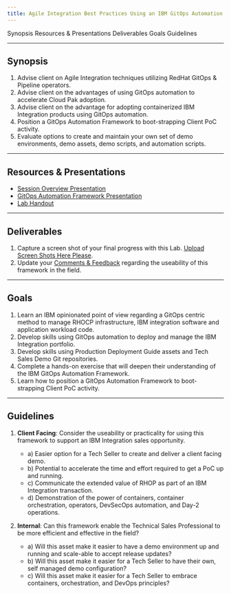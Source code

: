 ```yaml
---
title: Agile Integration Best Practices Using an IBM GitOps Automation Framework
---
```


<AnchorLinks>
  <AnchorLink>Synopsis</AnchorLink>
  <AnchorLink>Resources & Presentations</AnchorLink>
  <AnchorLink>Deliverables</AnchorLink>
  <AnchorLink>Goals</AnchorLink>
  <AnchorLink>Guidelines</AnchorLink>
</AnchorLinks>

***

## Synopsis

  1. Advise client on Agile Integration techniques utilizing RedHat GitOps & Pipeline operators.
  2. Advise client on the advantages of using GitOps automation to accelerate Cloud Pak adoption.
  3. Advise client on the advantage for adopting containerized IBM Integration products using GitOps automation.
  4. Position a GitOps Automation Framework to boot-strapping Client PoC activity.
  5. Evaluate options to create and maintain your own set of demo environments, demo assets, demo scripts, and automation scripts.


***

## Resources & Presentations

  - <a href="https://ibm.box.com/s/80mjqu8cbrk1xa4ukjeanz86e216z837" target="_blank">Session Overview Presentation</a>
  - <a href="https://ibm.box.com/s/5buzanhqf0em1ydg15y3rih8vna1hrmc" target="_blank">GitOps Automation Framework Presentation</a>
  - [Lab Handout](/gitops/lab/)


***

## Deliverables

  1. Capture a screen shot of your final progress with this Lab. <a href="https://ibm.box.com/s/yict11k6kojnyw6q15e1e0vp88w5ahib" target="_blank">Upload Screen Shots Here Please</a>.
  2. Update your <a href="https://ibm.box.com/s/m1wucuaucc9o8ghaagg27ucsnab987wa" target="_blank">Comments & Feedback</a> regarding the useability of this framework in the field.


***

## Goals

  1. Learn an IBM opinionated point of view regarding a GitOps centric method to manage RHOCP infrastructure, IBM integration software and application workload code.
  2. Develop skills using GitOps automation to deploy and manage the IBM Integration portfolio.
  3. Develop skills using Production Deployment Guide assets and Tech Sales Demo Git repositories.
  4. Complete a hands-on exercise that will deepen their understanding of the IBM GitOps Automation Framework.
  5. Learn how to position a GitOps Automation Framework to boot-strapping Client PoC activity.


***

## Guidelines

  1. **Client Facing**:  Consider the useability or practicality for using this framework to support an IBM Integration sales opportunity.
     - a) Easier option for a Tech Seller to create and deliver a client facing demo.
     - b) Potential to accelerate the time and effort required to get a PoC up and running.
     - c) Communicate the extended value of RHOP as part of an IBM Integration transaction.
     - d) Demonstration of the power of containers, container orchestration, operators, DevSecOps automation, and Day-2 operations.

  2. **Internal**:  Can this framework enable the Technical Sales Professional to be more efficient and effective in the field?
     - a) Will this asset make it easier to have a demo environment up and running and scale-able to accept release updates?
     - b) Will this asset make it easier for a Tech Seller to have their own, self managed demo configuration?
     - c) Will this asset make it easier for a Tech Seller to embrace containers, orchestration, and DevOps principles?

